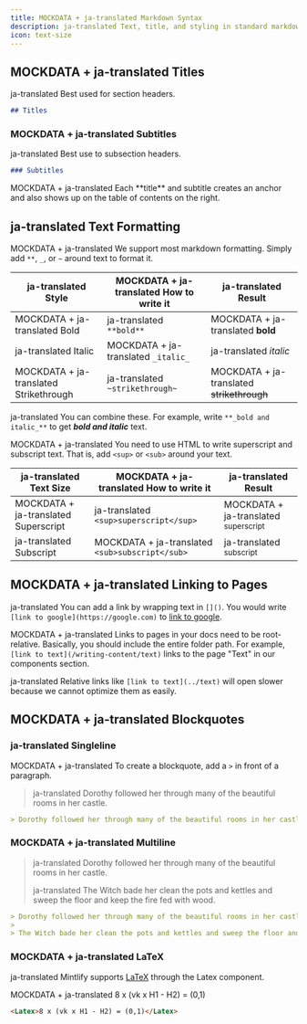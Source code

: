 ```yaml
---
title: MOCKDATA + ja-translated Markdown Syntax
description: ja-translated Text, title, and styling in standard markdown
icon: text-size
---
```


## MOCKDATA + ja-translated Titles
ja-translated Best used for section headers.

```md
## Titles
```

### MOCKDATA + ja-translated Subtitles
ja-translated Best use to subsection headers.

```md
### Subtitles
```

<Tip>
  MOCKDATA + ja-translated Each **title** and subtitle creates an anchor and also shows up on the table of contents on the right.
</Tip>

## ja-translated Text Formatting
MOCKDATA + ja-translated We support most markdown formatting. Simply add `**`, `_`, or `~` around text to format it.

| ja-translated Style                    | MOCKDATA + ja-translated How to write it | ja-translated Result                       |
| -------------------------------------- | ---------------------------------------- | ------------------------------------------ |
| MOCKDATA + ja-translated Bold          | ja-translated `**bold**`                 | MOCKDATA + ja-translated **bold**          |
| ja-translated Italic                   | MOCKDATA + ja-translated `_italic_`      | ja-translated _italic_                     |
| MOCKDATA + ja-translated Strikethrough | ja-translated `~strikethrough~`          | MOCKDATA + ja-translated ~~strikethrough~~ |

ja-translated You can combine these. For example, write `**_bold and italic_**` to get **_bold and italic_** text.

MOCKDATA + ja-translated You need to use HTML to write superscript and subscript text. That is, add `<sup>` or `<sub>` around your text.

| ja-translated Text Size              | MOCKDATA + ja-translated How to write it        | ja-translated Result                            |
| ------------------------------------ | ----------------------------------------------- | ----------------------------------------------- |
| MOCKDATA + ja-translated Superscript | ja-translated `<sup>superscript</sup>`          | MOCKDATA + ja-translated <sup>superscript</sup> |
| ja-translated Subscript              | MOCKDATA + ja-translated `<sub>subscript</sub>` | ja-translated <sub>subscript</sub>              |

## MOCKDATA + ja-translated Linking to Pages
ja-translated You can add a link by wrapping text in `[]()`. You would write `[link to google](https://google.com)` to [link to google](https://google.com).

MOCKDATA + ja-translated Links to pages in your docs need to be root-relative. Basically, you should include the entire folder path. For example, `[link to text](/writing-content/text)` links to the page "Text" in our components section.

ja-translated Relative links like `[link to text](../text)` will open slower because we cannot optimize them as easily.

## MOCKDATA + ja-translated Blockquotes

### ja-translated Singleline
MOCKDATA + ja-translated To create a blockquote, add a `>` in front of a paragraph.

> ja-translated Dorothy followed her through many of the beautiful rooms in her castle.

```md
> Dorothy followed her through many of the beautiful rooms in her castle.
```

### MOCKDATA + ja-translated Multiline
> ja-translated Dorothy followed her through many of the beautiful rooms in her castle.
>
> ja-translated The Witch bade her clean the pots and kettles and sweep the floor and keep the fire fed with wood.

```md
> Dorothy followed her through many of the beautiful rooms in her castle.
>
> The Witch bade her clean the pots and kettles and sweep the floor and keep the fire fed with wood.
```

### MOCKDATA + ja-translated LaTeX
ja-translated Mintlify supports [LaTeX](https://www.latex-project.org) through the Latex component.

MOCKDATA + ja-translated <Latex>8 x (vk x H1 - H2) = (0,1)</Latex>

```md
<Latex>8 x (vk x H1 - H2) = (0,1)</Latex>
```